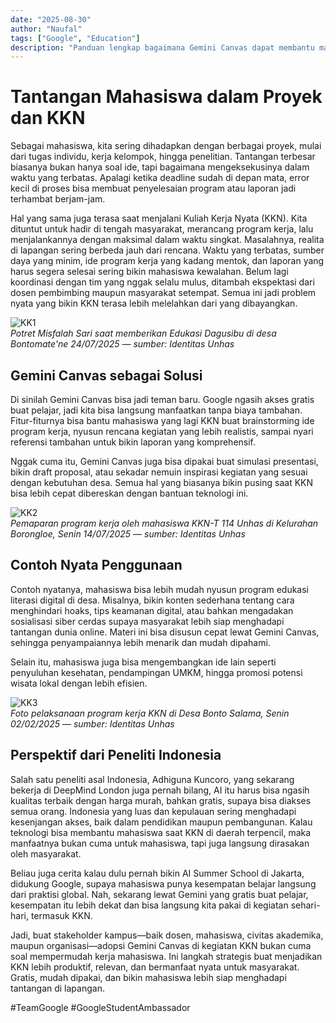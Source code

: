 ```yaml
---
date: "2025-08-30"
author: "Naufal"
tags: ["Google", "Education"]
description: "Panduan lengkap bagaimana Gemini Canvas dapat membantu mahasiswa mengatasi stress dan tantangan dalam mengerjakan project serta kegiatan KKN dengan lebih efisien dan produktif."
---
```


# Tantangan Mahasiswa dalam Proyek dan KKN
Sebagai mahasiswa, kita sering dihadapkan dengan berbagai proyek, mulai dari tugas individu, kerja kelompok, hingga penelitian. Tantangan terbesar biasanya bukan hanya soal ide, tapi bagaimana mengeksekusinya dalam waktu yang terbatas. Apalagi ketika deadline sudah di depan mata, error kecil di proses bisa membuat penyelesaian program atau laporan jadi terhambat berjam-jam.  

Hal yang sama juga terasa saat menjalani Kuliah Kerja Nyata (KKN). Kita dituntut untuk hadir di tengah masyarakat, merancang program kerja, lalu menjalankannya dengan maksimal dalam waktu singkat. Masalahnya, realita di lapangan sering berbeda jauh dari rencana. Waktu yang terbatas, sumber daya yang minim, ide program kerja yang kadang mentok, dan laporan yang harus segera selesai sering bikin mahasiswa kewalahan. Belum lagi koordinasi dengan tim yang nggak selalu mulus, ditambah ekspektasi dari dosen pembimbing maupun masyarakat setempat. Semua ini jadi problem nyata yang bikin KKN terasa lebih melelahkan dari yang dibayangkan.  

![KK1](https://raw.githubusercontent.com/nfahrisalim/PersonalArchive/main/Blog/Gemini-Canvas-Teman-Baru-Mahasiswa-Biar-Nggak-Stress-Pas-Ngerjain-Project/3.jpg)  
*Potret Misfalah Sari saat memberikan Edukasi Dagusibu di desa Bontomate'ne 24/07/2025 — sumber: Identitas Unhas*

## Gemini Canvas sebagai Solusi
Di sinilah Gemini Canvas bisa jadi teman baru. Google ngasih akses gratis buat pelajar, jadi kita bisa langsung manfaatkan tanpa biaya tambahan. Fitur-fiturnya bisa bantu mahasiswa yang lagi KKN buat brainstorming ide program kerja, nyusun rencana kegiatan yang lebih realistis, sampai nyari referensi tambahan untuk bikin laporan yang komprehensif.  

Nggak cuma itu, Gemini Canvas juga bisa dipakai buat simulasi presentasi, bikin draft proposal, atau sekadar nemuin inspirasi kegiatan yang sesuai dengan kebutuhan desa. Semua hal yang biasanya bikin pusing saat KKN bisa lebih cepat dibereskan dengan bantuan teknologi ini.  

![KK2](https://raw.githubusercontent.com/nfahrisalim/PersonalArchive/main/Blog/Gemini-Canvas-Teman-Baru-Mahasiswa-Biar-Nggak-Stress-Pas-Ngerjain-Project/2.jpg)  
*Pemaparan program kerja oleh mahasiswa KKN-T 114 Unhas di Kelurahan Borongloe, Senin 14/07/2025 — sumber: Identitas Unhas*

## Contoh Nyata Penggunaan
Contoh nyatanya, mahasiswa bisa lebih mudah nyusun program edukasi literasi digital di desa. Misalnya, bikin konten sederhana tentang cara menghindari hoaks, tips keamanan digital, atau bahkan mengadakan sosialisasi siber cerdas supaya masyarakat lebih siap menghadapi tantangan dunia online. Materi ini bisa disusun cepat lewat Gemini Canvas, sehingga penyampaiannya lebih menarik dan mudah dipahami.  

Selain itu, mahasiswa juga bisa mengembangkan ide lain seperti penyuluhan kesehatan, pendampingan UMKM, hingga promosi potensi wisata lokal dengan lebih efisien.  

![KK3](https://raw.githubusercontent.com/nfahrisalim/PersonalArchive/main/Blog/Gemini-Canvas-Teman-Baru-Mahasiswa-Biar-Nggak-Stress-Pas-Ngerjain-Project/1.jpg)  
*Foto pelaksanaan program kerja KKN di Desa Bonto Salama, Senin 02/02/2025 — sumber: Identitas Unhas*

## Perspektif dari Peneliti Indonesia
Salah satu peneliti asal Indonesia, Adhiguna Kuncoro, yang sekarang bekerja di DeepMind London juga pernah bilang, AI itu harus bisa ngasih kualitas terbaik dengan harga murah, bahkan gratis, supaya bisa diakses semua orang. Indonesia yang luas dan kepulauan sering menghadapi kesenjangan akses, baik dalam pendidikan maupun pembangunan. Kalau teknologi bisa membantu mahasiswa saat KKN di daerah terpencil, maka manfaatnya bukan cuma untuk mahasiswa, tapi juga langsung dirasakan oleh masyarakat.  

Beliau juga cerita kalau dulu pernah bikin AI Summer School di Jakarta, didukung Google, supaya mahasiswa punya kesempatan belajar langsung dari praktisi global. Nah, sekarang lewat Gemini yang gratis buat pelajar, kesempatan itu lebih dekat dan bisa langsung kita pakai di kegiatan sehari-hari, termasuk KKN.  

Jadi, buat stakeholder kampus—baik dosen, mahasiswa, civitas akademika, maupun organisasi—adopsi Gemini Canvas di kegiatan KKN bukan cuma soal mempermudah kerja mahasiswa. Ini langkah strategis buat menjadikan KKN lebih produktif, relevan, dan bermanfaat nyata untuk masyarakat. Gratis, mudah dipakai, dan bikin mahasiswa lebih siap menghadapi tantangan di lapangan.  

#TeamGoogle #GoogleStudentAmbassador
